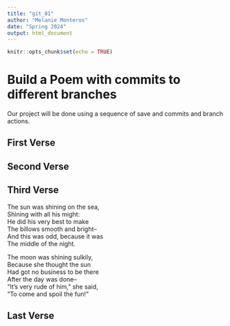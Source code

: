 ```yaml
---
title: "git_01"
author: "Melanie Monteros"
date: "Spring 2024"
output: html_document
---
```


```r
knitr::opts_chunk$set(echo = TRUE)
```
# Build a Poem with commits to different branches
Our project will be done using a sequence of save and commits and branch actions.
<!-- Do not modify or change any text in "!--" bracketed areas such as this --- these are instructions to
you, if you change any of this the git program will notice it and compromise your git merging strategy !-->

## First Verse 
<!--Put the first five lines of a poem by Lewis Carrol in this section!-->

## Second Verse
<!--Put the first five lines of a poem by Robert Frost here!-->

## Third Verse
<!--Put the first two verses of The Walrus and the Carpenter here!-->
The sun was shining on the sea,    
Shining with all his might:    
He did his very best to make    
The billows smooth and bright--    
And this was odd, because it was    
The middle of the night.    
    
The moon was shining sulkily,    
Because she thought the sun    
Had got no business to be there    
After the day was done--    
"It's very rude of him," she said,    
"To come and spoil the fun!"    

## Last Verse
<!--Put a short poem you created using chatGPT of 20 to 30 lines,here!-->
